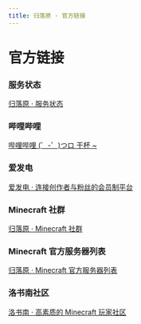 ```yaml
---
title: 归落原 · 官方链接
---
```


# 官方链接


### 服务状态

[归落原 · 服务状态](https://status.yaasasi.cn/status/guiluo)

### 哔哩哔哩

[哔哩哔哩 (゜-゜)つロ 干杯 ~](https://space.bilibili.com/407689732)

### 爱发电

[爱发电 · 连接创作者与粉丝的会员制平台](https://afdian.net/@Yaasasi)

### Minecraft 社群

[归落原 · Minecraft 社群](https://spark.yaasasi.cn/)

### Minecraft 官方服务器列表

[归落原 · Minecraft 官方服务器列表](https://findmcserver.com/server/HflBGhkGdP)

### 洛书南社区

[洛书南 · 高素质的 Minecraft 玩家社区](https://www.losenone.cn/)